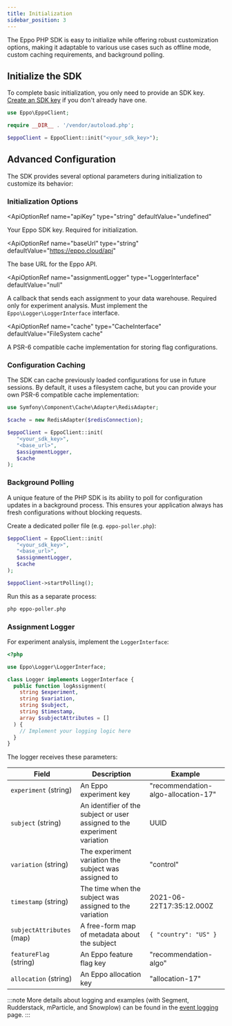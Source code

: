 ```yaml
---
title: Initialization
sidebar_position: 3
---
```



The Eppo PHP SDK is easy to initialize while offering robust customization options, making it adaptable to various use cases such as offline mode, custom caching requirements, and background polling.

## Initialize the SDK

To complete basic initialization, you only need to provide an SDK key. [Create an SDK key](/sdks/sdk-keys) if you don't already have one.

```php
use Eppo\EppoClient;

require __DIR__ . '/vendor/autoload.php';

$eppoClient = EppoClient::init("<your_sdk_key>");
```

## Advanced Configuration

The SDK provides several optional parameters during initialization to customize its behavior:

### Initialization Options

<ApiOptionRef 
  name="apiKey"
  type="string"
  defaultValue="undefined"
>

Your Eppo SDK key. Required for initialization.
</ApiOptionRef>

<ApiOptionRef 
  name="baseUrl"
  type="string"
  defaultValue="https://eppo.cloud/api"
>

The base URL for the Eppo API.
</ApiOptionRef>

<ApiOptionRef 
  name="assignmentLogger"
  type="LoggerInterface"
  defaultValue="null"
>

A callback that sends each assignment to your data warehouse. Required only for experiment analysis.
Must implement the `Eppo\Logger\LoggerInterface` interface.
</ApiOptionRef>

<ApiOptionRef 
  name="cache"
  type="CacheInterface"
  defaultValue="FileSystem cache"
>

A PSR-6 compatible cache implementation for storing flag configurations.
</ApiOptionRef>

### Configuration Caching

The SDK can cache previously loaded configurations for use in future sessions. By default, it uses a filesystem cache, but you can provide your own PSR-6 compatible cache implementation:

```php
use Symfony\Component\Cache\Adapter\RedisAdapter;

$cache = new RedisAdapter($redisConnection);

$eppoClient = EppoClient::init(
   "<your_sdk_key>",
   "<base_url>",
   $assignmentLogger,
   $cache
);
```

### Background Polling

A unique feature of the PHP SDK is its ability to poll for configuration updates in a background process. This ensures your application always has fresh configurations without blocking requests.

Create a dedicated poller file (e.g. `eppo-poller.php`):

```php
$eppoClient = EppoClient::init(
   "<your_sdk_key>",
   "<base_url>",
   $assignmentLogger,
   $cache
);

$eppoClient->startPolling();
```

Run this as a separate process:

```bash
php eppo-poller.php
```

### Assignment Logger

For experiment analysis, implement the `LoggerInterface`:

```php
<?php

use Eppo\Logger\LoggerInterface;

class Logger implements LoggerInterface {
  public function logAssignment(
    string $experiment,
    string $variation,
    string $subject,
    string $timestamp,
    array $subjectAttributes = []
  ) {
    // Implement your logging logic here
  }
}
```

The logger receives these parameters:

| Field                     | Description                                                                                                              | Example                             |
| ------------------------- | ------------------------------------------------------------------------------------------------------------------------ | ----------------------------------- |
| `experiment` (string)     | An Eppo experiment key                                                                                                   | "recommendation-algo-allocation-17" |
| `subject` (string)        | An identifier of the subject or user assigned to the experiment variation                                                | UUID                                |
| `variation` (string)      | The experiment variation the subject was assigned to                                                                     | "control"                           |
| `timestamp` (string)      | The time when the subject was assigned to the variation                                                                  | 2021-06-22T17:35:12.000Z            |
| `subjectAttributes` (map) | A free-form map of metadata about the subject                                                                           | `{ "country": "US" }`               |
| `featureFlag` (string)    | An Eppo feature flag key                                                                                                 | "recommendation-algo"               |
| `allocation` (string)     | An Eppo allocation key                                                                                                   | "allocation-17"                     |

:::note
More details about logging and examples (with Segment, Rudderstack, mParticle, and Snowplow) can be found in the [event logging](/sdks/event-logging/) page.
:::
